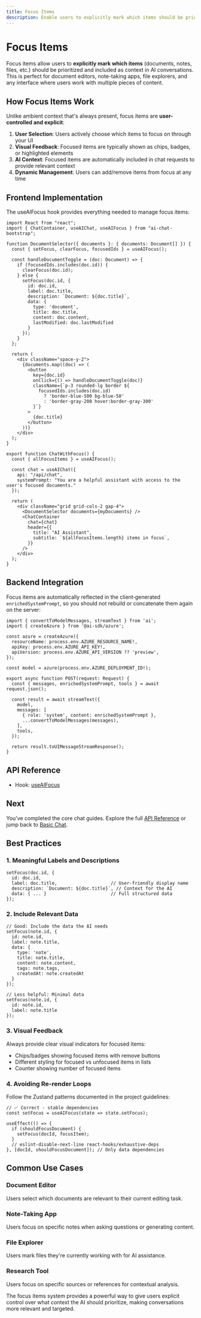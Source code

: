 ```yaml
---
title: Focus Items
description: Enable users to explicitly mark which items should be prioritized in AI conversations with the useAIFocus hook.
---
```



# Focus Items

Focus items allow users to **explicitly mark which items** (documents, notes, files, etc.) should be prioritized and included as context in AI conversations. This is perfect for document editors, note-taking apps, file explorers, and any interface where users work with multiple pieces of content.

<LiveCodeExample code={FOCUS_ITEMS_FRONTEND_SOURCE}>
  <FocusItemsExample />
</LiveCodeExample>

## How Focus Items Work

Unlike ambient context that's always present, focus items are **user-controlled and explicit**:

1. **User Selection**: Users actively choose which items to focus on through your UI
2. **Visual Feedback**: Focused items are typically shown as chips, badges, or highlighted elements
3. **AI Context**: Focused items are automatically included in chat requests to provide relevant context
4. **Dynamic Management**: Users can add/remove items from focus at any time

## Frontend Implementation

The <API name="useAIFocus">useAIFocus</API> hook provides everything needed to manage focus items:

```tsx
import React from "react";
import { ChatContainer, useAIChat, useAIFocus } from "ai-chat-bootstrap";

function DocumentSelector({ documents }: { documents: Document[] }) {
  const { setFocus, clearFocus, focusedIds } = useAIFocus();
  
  const handleDocumentToggle = (doc: Document) => {
    if (focusedIds.includes(doc.id)) {
      clearFocus(doc.id);
    } else {
      setFocus(doc.id, {
        id: doc.id,
        label: doc.title,
        description: `Document: ${doc.title}`,
        data: {
          type: 'document',
          title: doc.title,
          content: doc.content,
          lastModified: doc.lastModified
        }
      });
    }
  };

  return (
    <div className="space-y-2">
      {documents.map((doc) => (
        <button
          key={doc.id}
          onClick={() => handleDocumentToggle(doc)}
          className={`p-3 rounded-lg border ${
            focusedIds.includes(doc.id)
              ? 'border-blue-500 bg-blue-50'
              : 'border-gray-200 hover:border-gray-300'
          }`}
        >
          {doc.title}
        </button>
      ))}
    </div>
  );
}

export function ChatWithFocus() {
  const { allFocusItems } = useAIFocus();
  
  const chat = useAIChat({
    api: "/api/chat",
    systemPrompt: "You are a helpful assistant with access to the user's focused documents."
  });

  return (
    <div className="grid grid-cols-2 gap-4">
      <DocumentSelector documents={myDocuments} />
      <ChatContainer
        chat={chat}
        header={{
          title: "AI Assistant",
          subtitle: `${allFocusItems.length} items in focus`,
        }}
      />
    </div>
  );
}
```

## Backend Integration

Focus items are automatically reflected in the client‑generated `enrichedSystemPrompt`, so you should not rebuild or concatenate them again on the server:

```tsx
import { convertToModelMessages, streamText } from 'ai';
import { createAzure } from '@ai-sdk/azure';

const azure = createAzure({
  resourceName: process.env.AZURE_RESOURCE_NAME!,
  apiKey: process.env.AZURE_API_KEY!,
  apiVersion: process.env.AZURE_API_VERSION ?? 'preview',
});

const model = azure(process.env.AZURE_DEPLOYMENT_ID!);

export async function POST(request: Request) {
  const { messages, enrichedSystemPrompt, tools } = await request.json();

  const result = await streamText({
    model,
    messages: [
      { role: 'system', content: enrichedSystemPrompt },
      ...convertToModelMessages(messages),
    ],
    tools,
  });

  return result.toUIMessageStreamResponse();
}
```

## API Reference

- Hook: [useAIFocus](/api/hooks/use-ai-focus)

## Next

You’ve completed the core chat guides. Explore the full [API Reference](/api) or jump back to [Basic Chat](/chat/basic-chat).

## Best Practices

### 1. Meaningful Labels and Descriptions
```tsx
setFocus(doc.id, {
  id: doc.id,
  label: doc.title,                    // User-friendly display name
  description: `Document: ${doc.title}`, // Context for the AI
  data: { ... }                        // Full structured data
});
```

### 2. Include Relevant Data
```tsx
// Good: Include the data the AI needs
setFocus(note.id, {
  id: note.id,
  label: note.title,
  data: {
    type: 'note',
    title: note.title,
    content: note.content,
    tags: note.tags,
    createdAt: note.createdAt
  }
});

// Less helpful: Minimal data
setFocus(note.id, {
  id: note.id,
  label: note.title
});
```

### 3. Visual Feedback
Always provide clear visual indicators for focused items:
- Chips/badges showing focused items with remove buttons
- Different styling for focused vs unfocused items in lists
- Counter showing number of focused items

### 4. Avoiding Re-render Loops
Follow the Zustand patterns documented in the project guidelines:

```tsx
// ✅ Correct - stable dependencies
const setFocus = useAIFocus(state => state.setFocus);

useEffect(() => {
  if (shouldFocusDocument) {
    setFocus(docId, focusItem);
  }
  // eslint-disable-next-line react-hooks/exhaustive-deps  
}, [docId, shouldFocusDocument]); // Only data dependencies
```

## Common Use Cases

### Document Editor
Users select which documents are relevant to their current editing task.

### Note-Taking App
Users focus on specific notes when asking questions or generating content.

### File Explorer
Users mark files they're currently working with for AI assistance.

### Research Tool
Users focus on specific sources or references for contextual analysis.

The focus items system provides a powerful way to give users explicit control over what context the AI should prioritize, making conversations more relevant and targeted.
